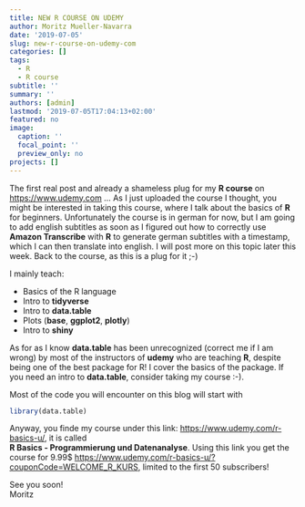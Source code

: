 ```yaml
---
title: NEW R COURSE ON UDEMY
author: Moritz Mueller-Navarra
date: '2019-07-05'
slug: new-r-course-on-udemy-com
categories: []
tags:
  - R
  - R course
subtitle: ''
summary: ''
authors: [admin]
lastmod: '2019-07-05T17:04:13+02:00'
featured: no
image:
  caption: ''
  focal_point: ''
  preview_only: no
projects: []
---
```


The first real post and already a shameless plug for my **R course** on <https://www.udemy.com> ...
As I just uploaded the course I thought, you might be interested in taking this course,
where I talk about the basics of **R** for beginners. Unfortunately the course is in german for now,
but I am going to add english subtitles as soon as I figured out how to correctly use **Amazon Transcribe** with **R** to generate german subtitles with a timestamp, which I can then translate into english. I will post more on this topic later this week. Back to the course, as this is a plug for it ;-)

I mainly teach:

- Basics of the R language
- Intro to **tidyverse**
- Intro to **data.table**
- Plots (**base**, **ggplot2**, **plotly**)
- Intro to **shiny**

As for as I know **data.table** has been unrecognized (correct me if I am wrong) by most of the instructors of **udemy** who are teaching **R**, despite being one of the best package for R! I cover the basics of the package. If you need an intro to **data.table**, consider taking my course :-).

Most of the code you will encounter on this blog will start with 

```r
library(data.table)
```

Anyway, you finde my course under this link: <https://www.udemy.com/r-basics-u/>, it is called  
**R Basics - Programmierung und Datenanalyse**. Using this link you get the course for 9.99$ 
<https://www.udemy.com/r-basics-u/?couponCode=WELCOME_R_KURS>, limited to the first 50 subscribers!

See you soon!  
Moritz